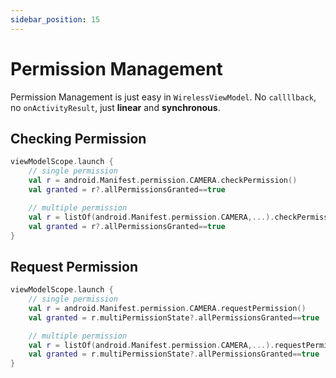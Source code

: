 ```yaml
---
sidebar_position: 15
---
```


# Permission Management

Permission Management is just easy in `WirelessViewModel`. No `callllback`, no `onActivityResult`, just **linear** and **synchronous**.

## Checking Permission

```kt
viewModelScope.launch {
    // single permission
    val r = android.Manifest.permission.CAMERA.checkPermission()
    val granted = r?.allPermissionsGranted==true

    // multiple permission
    val r = listOf(android.Manifest.permission.CAMERA,...).checkPermission()
    val granted = r?.allPermissionsGranted==true
}
```

## Request Permission

```kt
viewModelScope.launch {
    // single permission
    val r = android.Manifest.permission.CAMERA.requestPermission()
    val granted = r.multiPermissionState?.allPermissionsGranted==true

    // multiple permission
    val r = listOf(android.Manifest.permission.CAMERA,...).requestPermission()
    val granted = r.multiPermissionState?.allPermissionsGranted==true
}
```